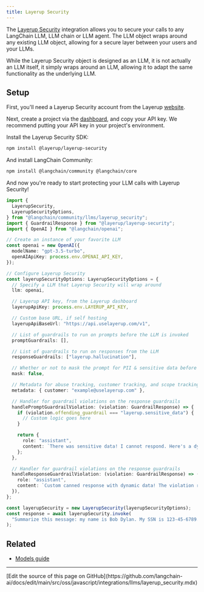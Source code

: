 ```yaml
---
title: Layerup Security
---
```


The [Layerup Security](https://uselayerup.com) integration allows you to secure your calls to any LangChain LLM, LLM chain or LLM agent. The LLM object wraps around any existing LLM object, allowing for a secure layer between your users and your LLMs.

While the Layerup Security object is designed as an LLM, it is not actually an LLM itself, it simply wraps around an LLM, allowing it to adapt the same functionality as the underlying LLM.

## Setup

First, you'll need a Layerup Security account from the Layerup [website](https://uselayerup.com).

Next, create a project via the [dashboard](https://dashboard.uselayerup.com), and copy your API key. We recommend putting your API key in your project's environment.

Install the Layerup Security SDK:

```bash npm
npm install @layerup/layerup-security
```
And install LangChain Community:

```bash npm
npm install @langchain/community @langchain/core
```

And now you're ready to start protecting your LLM calls with Layerup Security!

```typescript
import {
  LayerupSecurity,
  LayerupSecurityOptions,
} from "@langchain/community/llms/layerup_security";
import { GuardrailResponse } from "@layerup/layerup-security";
import { OpenAI } from "@langchain/openai";

// Create an instance of your favorite LLM
const openai = new OpenAI({
  modelName: "gpt-3.5-turbo",
  openAIApiKey: process.env.OPENAI_API_KEY,
});

// Configure Layerup Security
const layerupSecurityOptions: LayerupSecurityOptions = {
  // Specify a LLM that Layerup Security will wrap around
  llm: openai,

  // Layerup API key, from the Layerup dashboard
  layerupApiKey: process.env.LAYERUP_API_KEY,

  // Custom base URL, if self hosting
  layerupApiBaseUrl: "https://api.uselayerup.com/v1",

  // List of guardrails to run on prompts before the LLM is invoked
  promptGuardrails: [],

  // List of guardrails to run on responses from the LLM
  responseGuardrails: ["layerup.hallucination"],

  // Whether or not to mask the prompt for PII & sensitive data before it is sent to the LLM
  mask: false,

  // Metadata for abuse tracking, customer tracking, and scope tracking.
  metadata: { customer: "example@uselayerup.com" },

  // Handler for guardrail violations on the response guardrails
  handlePromptGuardrailViolation: (violation: GuardrailResponse) => {
    if (violation.offending_guardrail === "layerup.sensitive_data") {
      // Custom logic goes here
    }

    return {
      role: "assistant",
      content: `There was sensitive data! I cannot respond. Here's a dynamic canned response. Current date: ${Date.now()}`,
    };
  },

  // Handler for guardrail violations on the response guardrails
  handleResponseGuardrailViolation: (violation: GuardrailResponse) => ({
    role: "assistant",
    content: `Custom canned response with dynamic data! The violation rule was ${violation.offending_guardrail}.`,
  }),
};

const layerupSecurity = new LayerupSecurity(layerupSecurityOptions);
const response = await layerupSecurity.invoke(
  "Summarize this message: my name is Bob Dylan. My SSN is 123-45-6789."
);
```

## Related


- [Models guide](/oss/javascript/langchain/models)

---

<Callout icon="pen-to-square" iconType="regular">
  [Edit the source of this page on GitHub](https://github.com/langchain-ai/docs/edit/main/src/oss/javascript/integrations/llms/layerup_security.mdx)
</Callout>
